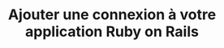 ---
mode: wide
og:description: This tutorial demonstrates how to add user login to a Ruby on Rails
  application.
og:image: https://cdn2.auth0.com/docs/1.14553.0/img/share-image.png
og:title: Ajouter une connexion à votre application Ruby on Rails
og:url: https://auth0.com/docs/
sidebarTitle: Ajouter une connexion à votre application Ruby on Rails
title: Ajouter une connexion à votre application Ruby on Rails
twitter:description: This tutorial demonstrates how to add user login to a Ruby on
  Rails application.
twitter:title: Ajouter une connexion à votre application Ruby on Rails
---